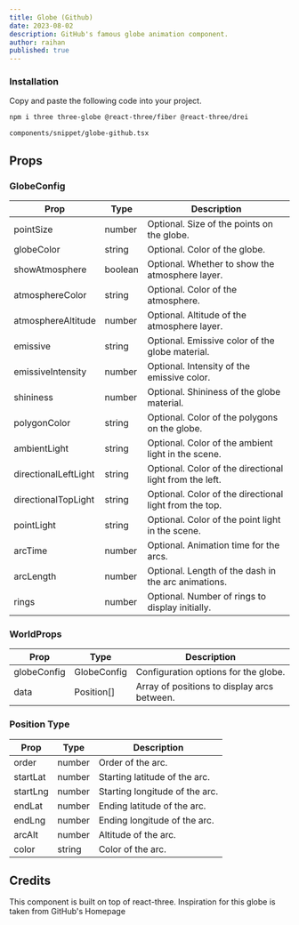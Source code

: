```yaml
---
title: Globe (Github)
date: 2023-08-02
description: GitHub's famous globe animation component.
author: raihan
published: true
---
```



<ComponentPreview name="globe-github-demo" />

<Steps>

### Installation

Copy and paste the following code into your project.

```bash
npm i three three-globe @react-three/fiber @react-three/drei
```

```text
components/snippet/globe-github.tsx
```

<ComponentSource name="globe-github" />

</Steps>

## Props

### GlobeConfig 

| Prop | Type | Description |
| ---- | ---- | ----------- |
| pointSize | number | Optional. Size of the points on the globe. |
| globeColor | string | Optional. Color of the globe. |
| showAtmosphere | boolean | Optional. Whether to show the atmosphere layer. |
| atmosphereColor | string | Optional. Color of the atmosphere. |
| atmosphereAltitude | number | Optional. Altitude of the atmosphere layer. |
| emissive | string | Optional. Emissive color of the globe material. |
| emissiveIntensity | number | Optional. Intensity of the emissive color. |
| shininess | number | Optional. Shininess of the globe material. |
| polygonColor | string | Optional. Color of the polygons on the globe. |
| ambientLight | string | Optional. Color of the ambient light in the scene. |
| directionalLeftLight | string | Optional. Color of the directional light from the left. |
| directionalTopLight | string | Optional. Color of the directional light from the top. |
| pointLight | string | Optional. Color of the point light in the scene. |
| arcTime | number | Optional. Animation time for the arcs. |
| arcLength | number | Optional. Length of the dash in the arc animations. |
| rings | number | Optional. Number of rings to display initially. |

### WorldProps

| Prop | Type | Description |
| ---- | ---- | ----------- |
| globeConfig | GlobeConfig | Configuration options for the globe. |
| data | Position[] | Array of positions to display arcs between. |

### Position Type

| Prop | Type | Description |
| ---- | ---- | ----------- |
| order | number | Order of the arc. |
| startLat | number | Starting latitude of the arc. |
| startLng | number | Starting longitude of the arc. |
| endLat | number | Ending latitude of the arc. |
| endLng | number | Ending longitude of the arc. |
| arcAlt | number | Altitude of the arc. |
| color | string | Color of the arc. |

## Credits

This component is built on top of react-three. Inspiration for this globe is taken from GitHub's Homepage
